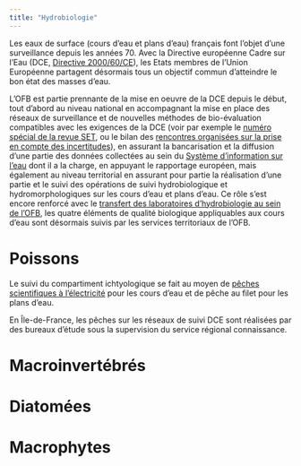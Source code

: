 ```yaml
---
title: "Hydrobiologie"
---
```


Les eaux de surface (cours d'eau et plans d'eau) français font l'objet d'une surveillance depuis les années 70. Avec la Directive européenne Cadre sur l'Eau (DCE, [Directive 2000/60/CE](https://eur-lex.europa.eu/FR/legal-content/summary/good-quality-water-in-europe-eu-water-directive.html)), les Etats membres de l'Union Européenne partagent désormais tous un objectif commun d'atteindre le bon état des masses d'eau.

L'OFB est partie prennante de la mise en oeuvre de la DCE depuis le début, tout d'abord au niveau national en accompagnant la mise en place des réseaux de surveillance et de nouvelles méthodes de bio-évaluation compatibles avec les exigences de la DCE (voir par exemple le [numéro spécial de la revue SET](https://revue-set.fr/issue/view/709), ou le bilan des [rencontres organisées sur la prise en compte des incertitudes](https://professionnels.ofb.fr/fr/doc-rencontres/incertitudes-en-hydrobiologie-vers-meilleure-confiance-dans-levaluation-letat)), en assurant la bancarisation et la diffusion d'une partie des données collectées au sein du [Système d'information sur l'eau](https://www.eaufrance.fr) dont il a la charge, en appuyant le rapportage européen, mais également au niveau territorial en assurant pour partie la réalisation d'une partie et le suivi des opérations de suivi hydrobiologique et hydromorphologiques sur les cours d'eau et plans d'eau. Ce rôle s'est encore renforcé avec le [transfert des laboratoires d'hydrobiologie au sein de l'OFB](https://www.legifrance.gouv.fr/download/pdf?id=cOdN1i2AI7uKqTG6sMXeUu6yplGEb0Xgie4-T-nS53g=), les quatre éléments de qualité biologique appliquables aux cours d'eau sont désormais suivis par les services territoriaux de l'OFB.

# Poissons {#poissons}

Le suivi du compartiment ichtyologique se fait au moyen de [pêches scientifiques à l'électricité](https://professionnels.ofb.fr/fr/doc-guides-protocoles/peche-scientifique-lelectricite-dans-milieux-aquatiques-continentaux) pour les cours d'eau et de pêche au filet pour les plans d'eau.

En Île-de-France, les pêches sur les réseaux de suivi DCE sont réalisées par des bureaux d'étude sous la supervision du service régional connaissance.

# Macroinvertébrés {#macroinvertebres}

# Diatomées

# Macrophytes
